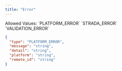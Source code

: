 ```yaml
---
title: "Error"
---
```


<ParamField path="type" type="string" required>
    Allowed Values: `PLATFORM_ERROR` `STRADA_ERROR` `VALIDATION_ERROR`
</ParamField>
<ParamField path="message" type="string" required>
</ParamField>
<ParamField path="detail" type="string" required>
</ParamField>
<ParamField path="platform" type="string">
</ParamField>
<ParamField path="remote_id" type="string">
</ParamField>

```json Example    
{
  "type": "PLATFORM_ERROR",
  "message": "string",
  "detail": "string",
  "platform": "string",
  "remote_id": "string"
}
```